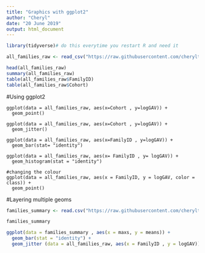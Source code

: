 ```yaml
---
title: "Graphics with ggplot2"
author: "Cheryl"
date: "20 June 2019"
output: html_document
---
```

```r

library(tidyverse)# do this everytime you restart R and need it

all_families_raw <- read_csv("https://raw.githubusercontent.com/cheryltky/ViralTransmission/master/Working%20Files/all_families_data_summary.csv")

head(all_families_raw)
summary(all_families_raw)
table(all_families_raw$FamilyID)
table(all_families_raw$Cohort)
```

#Using ggplot2

```rggplot
ggplot(data = all_families_raw, aes(x=Cohort , y=logGAV)) +
  geom_point()

ggplot(data = all_families_raw, aes(x=Cohort , y=logGAV)) +
  geom_jitter()

ggplot(data = all_families_raw, aes(x=FamilyID , y=logGAV)) +
  geom_bar(stat= "identity")

ggplot(data = all_families_raw, aes(x= FamilyID , y= logGAV)) +
  geom_histogram(stat = "identity")

#changing the colour
ggplot(data = all_families_raw, aes(x = FamilyID, y = logGAV, color = class)) +
  geom_point()
```

#Layering multiple geoms

```r
families_summary <- read.csv("https://raw.githubusercontent.com/cheryltky/ViralTransmission/master/Working%20Files/descriptives_by_family.csv")

families_summary

ggplot(data = families_summary , aes(x = maxs, y = means)) +
  geom_bar(stat = "identity") + 
  geom_jitter (data = all_families_raw, aes(x = FamilyID , y = logGAV))
```





